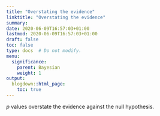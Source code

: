 ```yaml
---
title: "Overstating the evidence"
linktitle: "Overstating the evidence"
summary:
date: 2020-06-09T16:57:03+01:00
lastmod: 2020-06-09T16:57:03+01:00
draft: false  
toc: false
type: docs  # Do not modify.
menu:
  significance:
    parent: Bayesian
    weight: 1
output:
  blogdown::html_page:
    toc: true
---
```


$p$ values overstate the evidence against the null hypothesis.
